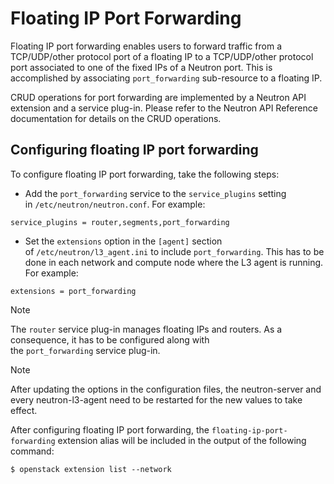 # Floating IP Port Forwarding

Floating IP port forwarding enables users to forward traffic from a TCP/UDP/other protocol port of a floating IP to a TCP/UDP/other protocol port associated to one of the fixed IPs of a Neutron port. This is accomplished by associating `port_forwarding` sub-resource to a floating IP.

CRUD operations for port forwarding are implemented by a Neutron API extension and a service plug-in. Please refer to the Neutron API Reference documentation for details on the CRUD operations.

## Configuring floating IP port forwarding

To configure floating IP port forwarding, take the following steps:

* Add the `port_forwarding` service to the `service_plugins` setting in `/etc/neutron/neutron.conf`. For example:

`service_plugins = router,segments,port_forwarding`

* Set the `extensions` option in the `[agent]` section of `/etc/neutron/l3_agent.ini` to include `port_forwarding`. This has to be done in each network and compute node where the L3 agent is running. For example:

`extensions = port_forwarding`

Note

The `router` service plug-in manages floating IPs and routers. As a consequence, it has to be configured along with the `port_forwarding` service plug-in.

Note

After updating the options in the configuration files, the neutron-server and every neutron-l3-agent need to be restarted for the new values to take effect.

After configuring floating IP port forwarding, the `floating-ip-port-forwarding` extension alias will be included in the output of the following command:

`$ openstack extension list --network`